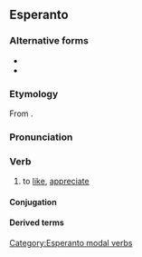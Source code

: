 {{also|sati|Sati|sáti}}
==Esperanto==

===Alternative forms===
* {{alter|eo|shati||H-system spelling}}
* {{alter|eo|sxati||X-system spelling}}

===Etymology===
From {{der|eo|de|schätzen||to appreciate, evaluate, estimate}}.

===Pronunciation===
{{eo-IPA|a=LL-Q143 (epo)-Lepticed7-ŝati.wav}}

===Verb===
{{eo-head}}

# {{lb|eo|transitive}} to [[like]], [[appreciate]]

====Conjugation====
{{eo-conj}}

====Derived terms====
{{der2|eo|ŝategi|ŝato}}

{{eo BRO|5}}

[[Category:Esperanto modal verbs]]